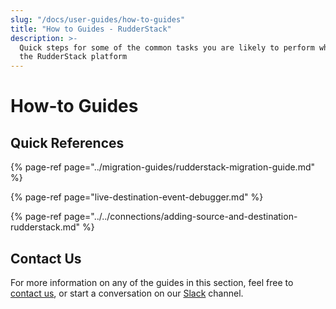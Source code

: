 ```yaml
---
slug: "/docs/user-guides/how-to-guides"
title: "How to Guides - RudderStack"
description: >-
  Quick steps for some of the common tasks you are likely to perform while using
  the RudderStack platform
---
```


# How-to Guides

## Quick References

{% page-ref page="../migration-guides/rudderstack-migration-guide.md" %}

{% page-ref page="live-destination-event-debugger.md" %}

{% page-ref page="../../connections/adding-source-and-destination-rudderstack.md" %}

## Contact Us

For more information on any of the guides in this section, feel free to [contact us](mailto:%20docs@rudderstack.com), or start a conversation on our [Slack](https://resources.rudderstack.com/join-rudderstack-slack) channel.
